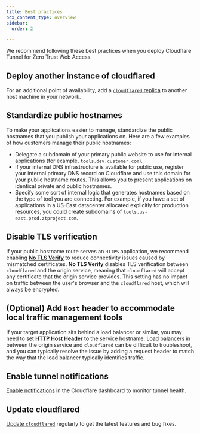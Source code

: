 ```yaml
---
title: Best practices
pcx_content_type: overview
sidebar:
  order: 2

---
```


We recommend following these best practices when you deploy Cloudflare Tunnel for Zero Trust Web Access.

## Deploy another instance of cloudflared

For an additional point of availability, add a [`cloudflared` replica](/cloudflare-one/connections/connect-networks/configure-tunnels/tunnel-availability/) to another host machine in your network.

## Standardize public hostnames

To make your applications easier to manage, standardize the public hostnames that you publish your applications on. Here are a few examples of how customers manage their public hostnames:

* Delegate a subdomain of your primary public website to use for internal applications (for example, `tools.dev.customer.com`).
* If your internal DNS infrastructure is available for public use, register your internal primary DNS record on Cloudflare and use this domain for your public hostname routes. This allows you to present applications on identical private and public hostnames.
* Specify some sort of internal logic that generates hostnames based on the type of tool you are connecting. For example, if you have a set of applications in a US-East datacenter allocated explicitly for production resources, you could create subdomains of `tools.us-east.prod.ztproject.com`.

## Disable TLS verification

If your public hostname route serves an `HTTPS` application, we recommend enabling [**No TLS Verify**](/cloudflare-one/connections/connect-networks/configure-tunnels/cloudflared-parameters/origin-parameters/#notlsverify) to reduce connectivity issues caused by mismatched certificates. **No TLS Verify** disables TLS verification between `cloudflared` and the origin service, meaning that `cloudflared` will accept any certificate that the origin service provides. This setting has no impact on traffic between the user's browser and the `cloudflared` host, which will always be encrypted.

## (Optional) Add `Host` header to accommodate local traffic management tools

If your target application sits behind a load balancer or similar, you may need to set [**HTTP Host Header**](/cloudflare-one/connections/connect-networks/configure-tunnels/cloudflared-parameters/origin-parameters/#httphostheader) to the service hostname. Load balancers in between the origin service and `cloudflared` can be difficult to troubleshoot, and you can typically resolve the issue by adding a request header to match the way that the load balancer typically identifies traffic.

## Enable tunnel notifications

[Enable notifications](/cloudflare-one/connections/connect-networks/monitor-tunnels/notifications/) in the Cloudflare dashboard to monitor tunnel health.

## Update cloudflared

[Update `cloudflared`](/cloudflare-one/connections/connect-networks/downloads/update-cloudflared/) regularly to get the latest features and bug fixes.
